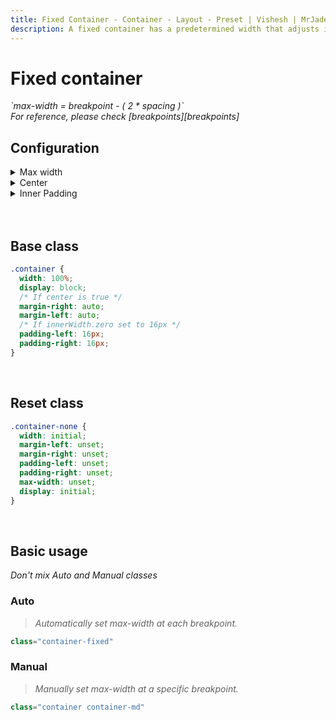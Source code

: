 ```yaml
---
title: Fixed Container - Container - Layout - Preset | Vishesh | MrJadeja
description: A fixed container has a predetermined width that adjusts its size at every breakpoint. This enables the layout to seamlessly adapt to various screen sizes while preserving a consistent width within each breakpoint, ensuring a cohesive and visually appealing design across different devices.
---
```



# Fixed container

<Callout type="info">
  <em>`max-width = breakpoint - ( 2 * spacing )`</em> <br />
  <em>For reference, please check [breakpoints][breakpoints]</em>
</Callout>

<br />

## Configuration

<details>
<summary>Max width</summary>

<Callout type="error">
  <em>Don't mix Auto and Manual classes</em>
</Callout>

<h4>Auto</h4>

> `container-fixed`

| Breakpoint | \<375px | ≥375px | ≥640px | ≥768px | ≥1024px | ≥1280  | ≥1440px | ≥1920px |
| :--------- | :------ | :----- | :----- | :----- | :------ | :----- | :------ | :------ |
| spacing    | 0       | 16     | 28     | 40     | 64      | 80     | 128     | 240     |
| max-width  | 100%    | 343px  | 584px  | 688px  | 896px   | 1120px | 1184px  | 1440px  |

<h4>Manual</h4>

1\. Base class `container` <small>(mandatory)</small> <br/>
2\. Max width class `container-x` <small>(where `x` is the breakpoint key)</small>

| Class          | Spacing | \<375px | ≥375px | ≥640px | ≥768px | ≥1024px | ≥1280px | ≥1440px | ≥1920px |
| :------------- | :------ | :------ | :----- | :----- | :----- | :------ | :------ | :------ | :------ |
| container      | 0       | 100%    | 100%   | 100%   | 100%   | 100%    | 100%    | 100%    | 100%    |
| container-xs   | 16      | 100%    | 343px  | 584px  | 688px  | 896px   | 1120px  | 1184px  | 1440px  |
| container-sm   | 28      | 100%    | 100%   | 584px  | 688px  | 896px   | 1120px  | 1184px  | 1440px  |
| container-md   | 40      | 100%    | 100%   | 100%   | 688px  | 896px   | 1120px  | 1184px  | 1440px  |
| container-lg   | 64      | 100%    | 100%   | 100%   | 100%   | 896px   | 1120px  | 1184px  | 1440px  |
| container-xl   | 80      | 100%    | 100%   | 100%   | 100%   | 100%    | 1120px  | 1184px  | 1440px  |
| container-mac  | 128     | 100%    | 100%   | 100%   | 100%   | 100%    | 100%    | 1184px  | 1440px  |
| container-maxw | 240     | 100%    | 100%   | 100%   | 100%   | 100%    | 100%    | 100%    | 1440px  |

</details>

<details>
<summary>Center</summary>

```js
container: {
  // ...
  center: true | false,
  // ...
}
```

<h4>true</h4>

- Horizontally align the fixed container to the center.
- This is set by default.

<h4>false</h4>

- Below classes are available to manually set alignment.

| Class            | Description                               |
| :--------------- | :---------------------------------------- |
| container-left   | Aligns the fixed container to the left.   |
| container-center | Centers the fixed container horizontally. |
| container-right  | Aligns the fixed container to the right.  |

</details>

<details>
<summary>Inner Padding</summary>

> Apply to all breakpoints

```js filename="apply to all breakpoints"
container: {
  // ...
  innerPadding: number | string,
  // ...
}
```

> Apply to specific breakpoint

```js filename="apply to specific breakpoint"
container: {
  // ...
  innerPadding: {
    "breakpoint key": number | string,
    // ...
  },
  // ...
}
```

| Value  | Condition                                                                                    | Default |
| :----- | :------------------------------------------------------------------------------------------- | :------ |
| Number | Should be 0 or greater                                                                       |         |
| String | Valid CSS like "16px", "1rem", etc...                                                        |         |
| object | Applies to specific breakpoint <br /> - Key: breakpoint key <br /> - Value: number or string | Yes     |

</details>

<br />
<br />

## Base class

```css
.container {
  width: 100%;
  display: block;
  /* If center is true */
  margin-right: auto;
  margin-left: auto;
  /* If innerWidth.zero set to 16px */
  padding-left: 16px;
  padding-right: 16px;
}
```

<br />

## Reset class

```css
.container-none {
  width: initial;
  margin-left: unset;
  margin-right: unset;
  padding-left: unset;
  padding-right: unset;
  max-width: unset;
  display: initial;
}
```

<br />

## Basic usage

<Callout type="error">
  <em>Don't mix Auto and Manual classes</em>
</Callout>

<h3 class="no-nx">Auto</h3>

> <em>Automatically set max-width at each breakpoint.</em>

```js
class="container-fixed"
```

<h3 class="no-nx">Manual</h3>

> <em>Manually set max-width at a specific breakpoint.</em>

```js
class="container container-md"
```

[breakpoints]: /preset/layout/breakpoints "Breakpoints"
[specificity]: https://www.youtube.com/watch?v=c0kfcP_nD9E "CSS Specificity"
